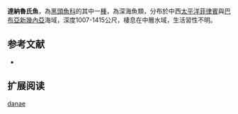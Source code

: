 {{Speciesbox
| name = 達納魯氏魚
| status = NE
| status_system = IUCN3.1
| image = 
| image_width = 250px
| genus = Rouleina
| species = danae
| authority = [[Parr|Parr]], 1951
| synonyms = 
}}

'''達納魯氏魚'''，為[[黑頭魚科|黑頭魚科]]的其中一[[種|種]]，為深海魚類，分布於中西[[太平洋|太平洋]][[菲律賓|菲律賓]]與[[巴布亞新幾內亞|巴布亞新幾內亞]]海域，深度1007-1415公尺，棲息在中層水域，生活習性不明。

==参考文献==
*{{FishBase_species|genus=Rouleina|species=danae|year=2015|month=9}}

== 扩展阅读 ==
{{refbegin}}
{{wikispecies-inline|Rouleina danae|達納魯氏魚}}
{{refend}}
{{Taxonbar|from=Q2530289}}

[[Category:魯氏魚屬|danae]]